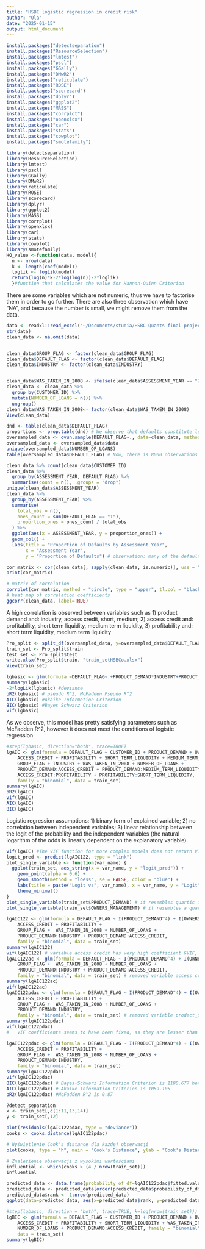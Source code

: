 ```yaml
---
title: "HSBC logistic regression in credit risk"
author: "Ola"
date: "2025-01-15"
output: html_document
---
```


```r
install.packages("detectseparation")
install.packages("ResourceSelection")
install.packages("lmtest")
install.packages("pscl")
install.packages("GGally")
install.packages("DMwR2")
install.packages("reticulate")
install.packages("ROSE")
install.packages("scorecard")
install.packages("dplyr")
install.packages("ggplot2")
install.packages("MASS")
install.packages("corrplot")
install.packages("openxlsx")
install.packages("car")
install.packages("stats")
install.packages("cowplot")
install.packages("smotefamily")
```

```r
library(detectseparation)
library(ResourceSelection)
library(lmtest)
library(pscl)
library(GGally)
library(DMwR2)
library(reticulate)
library(ROSE)
library(scorecard)
library(dplyr)
library(ggplot2)
library(MASS)
library(corrplot)
library(openxlsx)
library(car)
library(stats)
library(cowplot)
library(smotefamily)
HQ_value <-function(data, model){
  n <- nrow(data)
  k <- length(coef(model))
  loglik <- logLik(model)
  return(log(n)*k-2*log(log(n))-2*loglik)
  }#function that calculates the value for Hannan-Quinn Criterion

```
There are some variables which are not numeric, thus we have to factorise them in order to go further.
There are also three observation which have "NA", and because the number is small, we might remove them from the data.

```r
data <- readxl::read_excel("~/Documents/studia/HSBC-Quants-final-project/DataForProject.xls")
str(data) 
clean_data <- na.omit(data)


clean_data$GROUP_FLAG <- factor(clean_data$GROUP_FLAG)
clean_data$DEFAULT_FLAG <- factor(clean_data$DEFAULT_FLAG)
clean_data$INDUSTRY <- factor(clean_data$INDUSTRY)



```
```r
clean_data$WAS_TAKEN_IN_2008 <- ifelse(clean_data$ASSESSMENT_YEAR == "2008", 1, 0)
clean_data <- clean_data %>%
  group_by(CUSTOMER_ID) %>%
  mutate(NUMBER_OF_LOANS = n()) %>%
  ungroup()
clean_data$WAS_TAKEN_IN_2008<- factor(clean_data$WAS_TAKEN_IN_2008)
View(clean_data)

```


```r
dnd <- table(clean_data$DEFAULT_FLAG)
proportions <- prop.table(dnd) # We observe that defaults constitute less than 10% of the entire sample, which is why we will perform oversampling.
oversampled_data <- ovun.sample(DEFAULT_FLAG~., data=clean_data, method="over", N=8000, seed=123)
oversampled_data <- oversampled_data$data
unique(oversampled_data$NUMBER_OF_LOANS)
table(oversampled_data$DEFAULT_FLAG) # Now, there is 8000 observations of which 2757 are defaults, whch is aproximately 34% od all observations
```


```r
clean_data %>% count(clean_data$CUSTOMER_ID)
clean_data %>%
  group_by(ASSESSMENT_YEAR, DEFAULT_FLAG) %>%
  summarise(count = n(), .groups = "drop") 
unique(clean_data$ASSESSMENT_YEAR)
clean_data %>%
  group_by(ASSESSMENT_YEAR) %>%
  summarise(
    total_obs = n(),                        
    ones_count = sum(DEFAULT_FLAG == "1"),    
    proportion_ones = ones_count / total_obs
  ) %>%
  ggplot(aes(x = ASSESSMENT_YEAR, y = proportion_ones)) + 
  geom_col() +
  labs(title = "Proportion of Defaults by Assessment Year", 
       x = "Assessment Year", 
       y = "Proportion of Defaults") # observation: many of the defaults happened in 2008, perhaps it was caused by the crisis in 2008, that is why we added the variable WAS_IN_2008
```
```r
cor_matrix <- cor(clean_data[, sapply(clean_data, is.numeric)], use = "complete.obs")
print(cor_matrix)

# matrix of correlation
corrplot(cor_matrix, method = "circle", type = "upper", tl.col = "black")
# heat map of correlation coefficients
ggcorr(clean_data, label=TRUE)
```
A high correlation is observed between variables such as
1) product demand and: industry, access credit, short, medium;
2) access credit and: profitability, short term liquidity, medium term liquidity,
3) profitability and: short term liquidity, medium term liquidity
```r
Pro_split <- split_df(oversampled_data, y=oversampled_data$DEFAULT_FLAG, ratio=c(0.80,0.2), seed=1) 
train_set <- Pro_split$train
test_set <- Pro_split$test
write.xlsx(Pro_split$train, "train_setHSBCo.xlsx")
View(train_set)

```

```r
lgbasic <- glm(formula =DEFAULT_FLAG~.+PRODUCT_DEMAND*INDUSTRY+PRODUCT_DEMAND*ACCESS_CREDIT+PRODUCT_DEMAND*SHORT_TERM_LIQUIDITY+PRODUCT_DEMAND*MEDIUM_TERM_LIQUIDITY+ACCESS_CREDIT*PROFITABILITY+ACCESS_CREDIT*SHORT_TERM_LIQUIDITY+ACCESS_CREDIT*MEDIUM_TERM_LIQUIDITY+PROFITABILITY*SHORT_TERM_LIQUIDITY+PROFITABILITY*MEDIUM_TERM_LIQUIDITY, data=train_set, family = "binomial")
summary(lgbasic)
-2*logLik(lgbasic) #deviance
pR2(lgbasic) # pseudo R^2, McFadden Pseudo R^2
AIC(lgbasic) #Akaike Information Criterion
BIC(lgbasic) #Bayes Schwarz Criterion
vif(lgbasic)
```
As we observe, this model has pretty satisfying parameters such as McFadden R^2, however it does not meet the conditions of logistic regression



```r
#step(lgbasic, direction="both", trace=TRUE)
lgAIC <- glm(formula = DEFAULT_FLAG ~ CUSTOMER_ID + PRODUCT_DEMAND + OWNERS_MANAGEMENT + 
    ACCESS_CREDIT + PROFITABILITY + SHORT_TERM_LIQUIDITY + MEDIUM_TERM_LIQUIDITY + 
    GROUP_FLAG + INDUSTRY + WAS_TAKEN_IN_2008 + NUMBER_OF_LOANS + 
    PRODUCT_DEMAND:ACCESS_CREDIT + PRODUCT_DEMAND:MEDIUM_TERM_LIQUIDITY + 
    ACCESS_CREDIT:PROFITABILITY + PROFITABILITY:SHORT_TERM_LIQUIDITY, 
    family = "binomial", data = train_set)
summary(lgAIC)
pR2(lgAIC)
vif(lgAIC)
AIC(lgAIC)
BIC(lgAIC)
```
Logistic regression assumptions:
1) binary form of explained variable;
2) no correlation between independent variables;
3) linear relationship between the logit of the probability and the independent variables (the natural logarithm of the odds is linearly dependent on the explanatory variable).

```r
vif(lgAIC) #The VIF function for more complex models does not return VIF values directly. However, it provides the GVIF value, which, when transformed using GVIF^(1/(2*df)), yields an approximate VIF coefficient.
logit_pred <- predict(lgAIC122, type = "link")
plot_single_variable <- function(var_name) {
  ggplot(train_set, aes_string(x = var_name, y = "logit_pred")) +
    geom_point(alpha = 0.6) +
    geom_smooth(method = "loess", se = FALSE, color = "blue") +
    labs(title = paste("Logit vs", var_name), x = var_name, y = "Logit") +
    theme_minimal()
}
plot_single_variable(train_set$PRODUCT_DEMAND) # it resembles quartic function
plot_single_variable(train_set$OWNERS_MANAGEMENT) # it resembles a quartic or quintic function, better fit was quintic function

```


```r
lgAIC122 <- glm(formula = DEFAULT_FLAG ~ I(PRODUCT_DEMAND^4) + I(OWNERS_MANAGEMENT^5) + 
    ACCESS_CREDIT + PROFITABILITY + 
    GROUP_FLAG +  WAS_TAKEN_IN_2008 + NUMBER_OF_LOANS + 
    PRODUCT_DEMAND:INDUSTRY + PRODUCT_DEMAND:ACCESS_CREDIT, 
    family = "binomial", data = train_set)
summary(lgAIC122)
vif(lgAIC122) # variable access credit has very high coefficient GVIF, thus we will try to remove it from the model and see whether it will fix the problem with other high GVIF values
lgAIC122ac <- glm(formula = DEFAULT_FLAG ~ I(PRODUCT_DEMAND^4) + I(OWNERS_MANAGEMENT^5) + PROFITABILITY + 
    GROUP_FLAG +  WAS_TAKEN_IN_2008 + NUMBER_OF_LOANS + 
    PRODUCT_DEMAND:INDUSTRY + PRODUCT_DEMAND:ACCESS_CREDIT, 
    family = "binomial", data = train_set) # removed variable access credit
summary(lgAIC122ac)
vif(lgAIC122ac)
lgAIC122pdac <- glm(formula = DEFAULT_FLAG ~ I(PRODUCT_DEMAND^4) + I(OWNERS_MANAGEMENT^5) + 
    ACCESS_CREDIT + PROFITABILITY + 
    GROUP_FLAG +  WAS_TAKEN_IN_2008 + NUMBER_OF_LOANS + 
    PRODUCT_DEMAND:INDUSTRY, 
    family = "binomial", data = train_set) # removed variable prodect_demand:access_credit
summary(lgAIC122pdac)
vif(lgAIC122pdac)
#   VIF coefficients seems to have been fixed, as they are lesser than 4, looking at the AIC we will choose the lgAICpdac model
```
```r
lgAIC122pdac <- glm(formula = DEFAULT_FLAG ~ I(PRODUCT_DEMAND^4) + I(OWNERS_MANAGEMENT^5) + 
    ACCESS_CREDIT + PROFITABILITY + 
    GROUP_FLAG +  WAS_TAKEN_IN_2008 + NUMBER_OF_LOANS + 
    PRODUCT_DEMAND:INDUSTRY, 
    family = "binomial", data = train_set)
summary(lgAIC122pdac)
vif(lgAIC122pdac)
BIC(lgAIC122pdac) # Bayes-Schwarz Information Criterion is 1180.677 better than model's lgAICac which is 1184.351 
AIC(lgAIC122pdac) # Akaike Information Criterion is 1059.105
pR2(lgAIC122pdac) #McFadden R^2 is 0.87
```
```r

?detect_separation
x <- train_set[,c(1:11,13,14)]
y <- train_set[,12]
```

```r
plot(residuals(lgAIC122pdac, type = "deviance"))
cooks <- cooks.distance(lgAIC122pdac)

# Wyświetlenie Cook's distance dla każdej obserwacji
plot(cooks, type = "h", main = "Cook's Distance", ylab = "Cook's Distance")

# Znalezienie obserwacji z wysokimi wartościami
influential <- which(cooks > (4 / nrow(train_set)))
influential

```


```r
predicted_data <- data.frame(probability_of_df=lgAIC122pdac$fitted.values, real_default_flag=train_set$DEFAULT_FLAG)
predicted_data <- predicted_data[order(predicted_data$probability_of_df, decreasing = FALSE),]
predicted_data$rank <- 1:nrow(predicted_data)
ggplot(data=predicted_data, aes(x=predicted_data$rank, y=predicted_data$probability_of_df))+geom_point(aes(color=predicted_data$real_default_flag), alpha=1, shape=4, stroke=2)+xlab("Index")+ylab("Predicted probability of defaulting")
```



```r
#step(lgbasic, direction = "both", trace=TRUE, k=log(nrow(train_set)))
lgBIC <- glm(formula = DEFAULT_FLAG ~ CUSTOMER_ID + PRODUCT_DEMAND + OWNERS_MANAGEMENT + 
    ACCESS_CREDIT + PROFITABILITY + SHORT_TERM_LIQUIDITY + WAS_TAKEN_IN_2008 + 
    NUMBER_OF_LOANS + PRODUCT_DEMAND:ACCESS_CREDIT, family = "binomial", 
    data = train_set)
summary(lgBIC)

```

